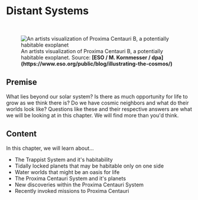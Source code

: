 
# Distant Systems

<ReadingTime />

<br/>
<figure>
<Image src={require(".//../../resources/images/distantsystems.png")} alt="An artists visualization of Proxima Centauri B, a potentially habitable exoplanet" />
<figcaption style={{ color: "rgb(156, 156, 156)", fontSize: "14px", marginTop: "2px" }}>An artists visualization of Proxima Centauri B, a potentially habitable exoplanet. Source: <strong>[ESO / M. Kornmesser / dpa](https://www.eso.org/public/blog/illustrating-the-cosmos/)</strong></figcaption>
</figure>

## Premise
What lies beyond our solar system? Is there as much opportunity for life to grow as we think there is? Do we have cosmic neighbors and what do their worlds look like? Questions like these and their respective answers are what we will be looking at in this chapter. We will find more than you'd think.

## Content
In this chapter, we will learn about...

- The Trappist System and it's habitability
- Tidally locked planets that may be habitable only on one side
- Water worlds that might be an oasis for life
- The Proxima Centauri System and it's planets
- New discoveries within the Proxima Centauri System
- Recently invoked missions to Proxima Centauri


<SaveArticleSection article="distant-systems-introduction"/>

<Analytics />